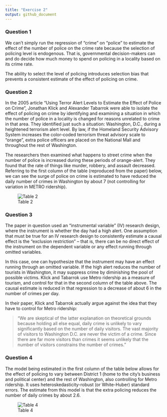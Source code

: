 ```yaml
---
title: "Exercise 2"
output: github_document
---
```


### Question 1

We can't simply run the regression of "crime" on "police" to estimate the effect of the number of police on the crime rate because the selection of policing level is endogenous. That is, governmental decision-makers can and do decide how much money to spend on policing in a locality based on its crime rate.

The ability to select the level of policing introduces selection bias that prevents a consistent estimate of the effect of policing on crime.

### Question 2

In the 2005 article "Using Terror Alert Levels to Estimate the Effect of Police on Crime", Jonathan Klick and Alexander Tabarrok were able to isolate the effect of policing on crime by identifying and examining a situation in which the number of police in a locality is changed for reasons unrelated to crime in that area. They identified just such a situation: Washington, D.C., during a heightened terrorism alert level. By law, if the Homeland Security Advisory System increases the color-coded terrorism threat advisory scale to "orange", extra police officers are  placed on the National Mall and throughout the rest of Washington.

The researchers then examined what happens to street crime when the number of police is increased during these periods of orange-alert. They found that the rate of things like murder, robbery, and assault decreased. Referring to the first column of the table (reproduced from the paper) below, we can see the surge of police on crime is estimated to have reduced the daily number of crimes in Washington by about 7 (not controlling for variation in METRO ridership). 


![Table 2](../../figures/ex3table2.png)




### Question 3

The paper in question used an "instrumental variable" (IV) research design, where the instrument is whether the day had a high alert. One assumption that must be true for an IV research design to consistently estimate a causal effect is the "exclusion restriction" -- that is, there can be no direct effect of the instrument on the dependent variable or any effect running through omitted variables.

In this case, one can hypothesize that the instrument may have an effect running through an omitted variable. If the high alert reduces the number of tourists in Washington, it may suppress crime by diminishing the pool of possible victims. Klick and Tabarrok use Metro ridership as a measure of tourism, and control for that in the second column of the table above. The causal estimate is reduced in that regression to a decrease of about 6 in the number of crimes per day. 

In their paper, Klick and Tabarrok actually argue against the idea that they have to control for Metro ridership:

>"We are skeptical of the latter explanation on theoretical grounds because holding all else equal, daily crime is unlikely to vary significantly based on the number of daily visitors. The vast majority of visitors to Washington D.C. are never the victim of a crime.  Since there are far more visitors than crimes it seems unlikely that the number of visitors constrains the number of crimes."

### Question 4

The model being estimated in the first column of the table below allows for the effect of policing to vary between District 1 (home to the city's business and political center) and the rest of Washington, also controlling for Metro ridership. It uses heteroskedasticity-robust (or White-Huber) standard errors. The estimate from this model is that the extra policing reduces the number of daily crimes by about 2.6.

![Table 4](../../figures/ex3table4.png)